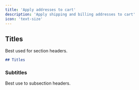 ```yaml
---
title: 'Apply addresses to cart'
description: 'Apply shipping and billing addresses to cart'
icon: 'text-size'
---
```


## Titles

Best used for section headers.

```md
## Titles
```

### Subtitles

Best use to subsection headers.